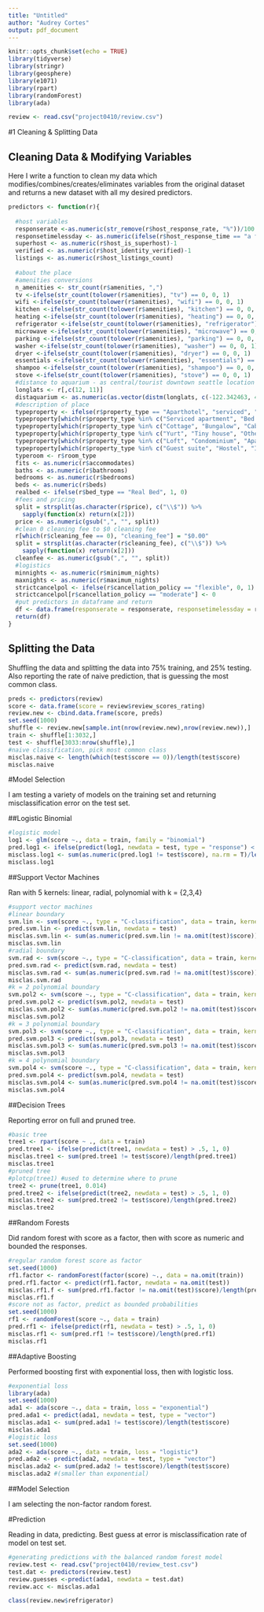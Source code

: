```yaml
---
title: "Untitled"
author: "Audrey Cortes"
output: pdf_document
---
```


```r
knitr::opts_chunk$set(echo = TRUE)
library(tidyverse)
library(stringr)
library(geosphere)
library(e1071)
library(rpart)
library(randomForest)
library(ada)
```

```r
review <- read.csv("project0410/review.csv")
```

#1 Cleaning & Splitting Data

## Cleaning Data & Modifying Variables
Here I write a function to clean my data which modifies/combines/creates/eliminates variables from the original dataset and returns a new dataset with all my desired predictors.

```r
predictors <- function(r){
  
  #host variables
  responserate <-as.numeric(str_remove(r$host_response_rate, "%"))/100
  responsetimelessday <- as.numeric(ifelse(r$host_response_time == "a few days or more", 0, 1))
  superhost <- as.numeric(r$host_is_superhost)-1
  verified <- as.numeric(r$host_identity_verified)-1
  listings <- as.numeric(r$host_listings_count)
  
  #about the place
  #amenities conversions
  n_amenities <- str_count(r$amenities, ",")
  tv <-ifelse(str_count(tolower(r$amenities), "tv") == 0, 0, 1)
  wifi <-ifelse(str_count(tolower(r$amenities), "wifi") == 0, 0, 1)
  kitchen <-ifelse(str_count(tolower(r$amenities), "kitchen") == 0, 0, 1)
  heating <-ifelse(str_count(tolower(r$amenities), "heating") == 0, 0, 1)
  refrigerator <-ifelse(str_count(tolower(r$amenities), "refrigerator") == 0, 0, 1)
  microwave <-ifelse(str_count(tolower(r$amenities), "microwave") == 0, 0, 1)
  parking <-ifelse(str_count(tolower(r$amenities), "parking") == 0, 0, 1)
  washer <-ifelse(str_count(tolower(r$amenities), "washer") == 0, 0, 1)
  dryer <-ifelse(str_count(tolower(r$amenities), "dryer") == 0, 0, 1)
  essentials <-ifelse(str_count(tolower(r$amenities), "essentials") == 0, 0, 1)
  shampoo <-ifelse(str_count(tolower(r$amenities), "shampoo") == 0, 0, 1)
  stove <-ifelse(str_count(tolower(r$amenities), "stove") == 0, 0, 1)
  #distance to aquarium - as central/tourist downtown seattle location
  longlats <- r[,c(12, 11)]
  distaquarium <- as.numeric(as.vector(distm(longlats, c(-122.342463, 47.607515))))
  #description of place
  typeproperty <- ifelse(r$property_type == "Aparthotel", "serviced", "")
  typeproperty[which(r$property_type %in% c("Serviced apartment", "Bed and breakfast", "Boutique hotel"))] <- "serviced"
  typeproperty[which(r$property_type %in% c("Cottage", "Bungalow", "Cabin","Guesthouse", "House", "Townhouse", "Villa"))] <- "standalone"
  typeproperty[which(r$property_type %in% c("Yurt", "Tiny house", "Other", "Houseboat", "Boat", "Camper/RV", "Tent", "Farm stay"))] <- "weird"
  typeproperty[which(r$property_type %in% c("Loft", "Condominium", "Apartment"))] <- "complex"
  typeproperty[which(r$property_type %in% c("Guest suite", "Hostel", "In-law"))] <- "share"
  typeroom <- r$room_type
  fits <- as.numeric(r$accommodates)
  baths <- as.numeric(r$bathrooms)
  bedrooms <- as.numeric(r$bedrooms)
  beds <- as.numeric(r$beds)
  realbed <- ifelse(r$bed_type == "Real Bed", 1, 0)
  #fees and pricing
  split = strsplit(as.character(r$price), c("\\$")) %>%
    sapply(function(x) return(x[2]))
  price <- as.numeric(gsub(",", "", split))
  #clean 0 cleaning fee to $0 cleaning fee
  r[which(r$cleaning_fee == 0), "cleaning_fee"] = "$0.00"
  split = strsplit(as.character(r$cleaning_fee), c("\\$")) %>%
    sapply(function(x) return(x[2]))
  cleanfee <- as.numeric(gsub(",", "", split))
  #logistics
  minnights <- as.numeric(r$minimum_nights)
  maxnights <- as.numeric(r$maximum_nights)
  strictcancelpol <- ifelse(r$cancellation_policy == "flexible", 0, 1)
  strictcancelpol[r$cancellation_policy == "moderate"] <- 0
  #put predictors in dataframe and return
  df <- data.frame(responserate = responserate, responsetimelessday = responsetimelessday, superhost = superhost, verified = verified, listings = listings, n_amenities = n_amenities, tv = tv, wifi = wifi, kitchen = kitchen, heating = heating, refrigerator = refrigerator, microwave = microwave, parking = parking, washer = washer, dryer = dryer, essentials = essentials, shampoo = shampoo, stove = stove, distaquarium = distaquarium, typeproperty = typeproperty, typeroom = typeroom, fits = fits, baths = baths, bedrooms = bedrooms, beds = beds, realbed = realbed, price = price, cleanfee = cleanfee, minnights = minnights, maxnights = maxnights, strictcancelpol = strictcancelpol)
  return(df)
}
```

## Splitting the Data

Shuffling the data and splitting the data into 75% training, and 25% testing. Also reporting the rate of naive prediction, that is guessing the most common class.

```r
preds <- predictors(review)
score <- data.frame(score = review$review_scores_rating)
review.new <- cbind.data.frame(score, preds)
set.seed(1000)
shuffle <- review.new[sample.int(nrow(review.new),nrow(review.new)),]
train <- shuffle[1:3032,]
test <- shuffle[3033:nrow(shuffle),]
#naive classification, pick most common class
misclas.naive <- length(which(test$score == 0))/length(test$score)
misclas.naive
```


#Model Selection

I am testing a variety of models on the training set and returning misclassification error on the test set.

##Logistic Binomial

```r
#logistic model
log1 <- glm(score ~., data = train, family = "binomial")
pred.log1 <- ifelse(predict(log1, newdata = test, type = "response") < .5, 0, 1)
misclass.log1 <- sum(as.numeric(pred.log1 != test$score), na.rm = T)/length(na.omit(pred.log1))
misclass.log1
```


##Support Vector Machines

Ran with 5 kernels: linear, radial, polynomial with k = {2,3,4}

```r
#support vector machines 
#linear boundary
svm.lin <- svm(score ~., type = "C-classification", data = train, kernel = "linear")
pred.svm.lin <- predict(svm.lin, newdata = test)
misclas.svm.lin <- sum(as.numeric(pred.svm.lin != na.omit(test)$score))/length(pred.svm.lin)
misclas.svm.lin
#radial boundary
svm.rad <- svm(score ~., type = "C-classification", data = train, kernel = "radial")
pred.svm.rad <- predict(svm.rad, newdata = test)
misclas.svm.rad <- sum(as.numeric(pred.svm.rad != na.omit(test)$score))/length(pred.svm.rad)
misclas.svm.rad
#k = 2 polynomial boundary
svm.pol2 <- svm(score ~., type = "C-classification", data = train, kernel = "polynomial", degree = 2)
pred.svm.pol2 <- predict(svm.pol2, newdata = test)
misclas.svm.pol2 <- sum(as.numeric(pred.svm.pol2 != na.omit(test)$score))/length(pred.svm.pol2)
misclas.svm.pol2
#k = 3 polynomial boundary
svm.pol3 <- svm(score ~., type = "C-classification", data = train, kernel = "polynomial", degree = 3)
pred.svm.pol3 <- predict(svm.pol3, newdata = test)
misclas.svm.pol3 <- sum(as.numeric(pred.svm.pol3 != na.omit(test)$score))/length(pred.svm.pol3)
misclas.svm.pol3
#k = 4 polynomial boundary
svm.pol4 <- svm(score ~., type = "C-classification", data = train, kernel = "polynomial", degree = 4)
pred.svm.pol4 <- predict(svm.pol4, newdata = test)
misclas.svm.pol4 <- sum(as.numeric(pred.svm.pol4 != na.omit(test)$score))/length(pred.svm.pol4)
misclas.svm.pol4
```

##Decision Trees

Reporting error on full and pruned tree.

```r
#basic tree
tree1 <- rpart(score ~ ., data = train)
pred.tree1 <- ifelse(predict(tree1, newdata = test) > .5, 1, 0)
misclas.tree1 <- sum(pred.tree1 != test$score)/length(pred.tree1)
misclas.tree1
#pruned tree
#plotcp(tree1) #used to determine where to prune
tree2 <- prune(tree1, 0.014)
pred.tree2 <- ifelse(predict(tree2, newdata = test) > .5, 1, 0)
misclas.tree2 <- sum(pred.tree2 != test$score)/length(pred.tree2)
misclas.tree2 
```

##Random Forests

Did random forest with score as a factor, then with score as numeric and bounded the responses.

```r
#regular random forest score as factor
set.seed(1000)
rf1.factor <- randomForest(factor(score) ~., data = na.omit(train))
pred.rf1.factor <- predict(rf1.factor, newdata = na.omit(test))
misclas.rf1.f <- sum(pred.rf1.factor != na.omit(test)$score)/length(pred.rf1.factor)
misclas.rf1.f
#score not as factor, predict as bounded probabilities
set.seed(1000)
rf1 <- randomForest(score ~., data = train)
pred.rf1 <- ifelse(predict(rf1, newdata = test) > .5, 1, 0)
misclas.rf1 <- sum(pred.rf1 != test$score)/length(pred.rf1)
misclas.rf1
```

##Adaptive Boosting

Performed boosting first with exponential loss, then with logistic loss.

```r
#exponential loss
library(ada)
set.seed(1000)
ada1 <- ada(score ~., data = train, loss = "exponential")
pred.ada1 <- predict(ada1, newdata = test, type = "vector")
misclas.ada1 <- sum(pred.ada1 != test$score)/length(test$score)
misclas.ada1
#logistic loss
set.seed(1000)
ada2 <- ada(score ~., data = train, loss = "logistic")
pred.ada2 <- predict(ada2, newdata = test, type = "vector")
misclas.ada2 <- sum(pred.ada2 != test$score)/length(test$score)
misclas.ada2 #(smaller than exponential)


```

##Model Selection

I am selecting the non-factor random forest.

#Prediction

Reading in data, predicting. Best guess at error is misclassification rate of model on test set.

```r
#generating predictions with the balanced random forest model
review.test <- read.csv("project0410/review_test.csv")
test.dat <- predictors(review.test)
review.guesses <-predict(ada1, newdata = test.dat)
review.acc <- misclas.ada1

```

```r
class(review.new$refrigerator)
```











